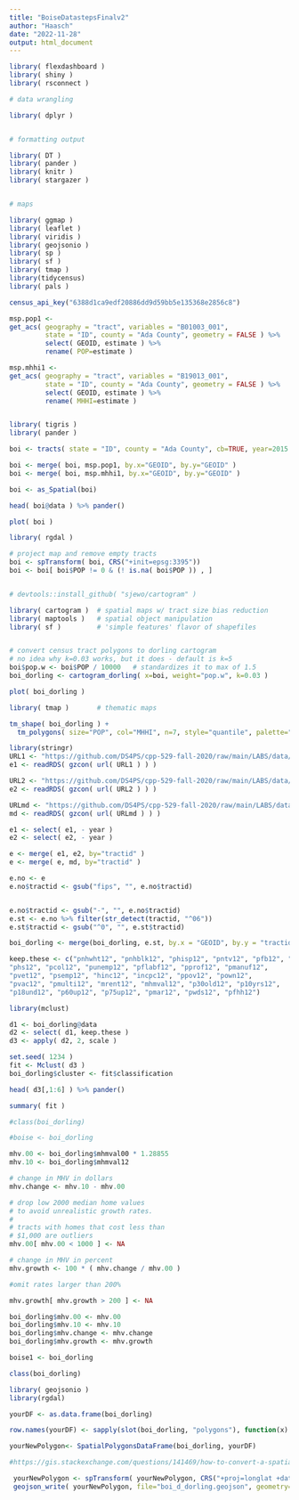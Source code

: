 ```yaml
---
title: "BoiseDatastepsFinalv2"
author: "Haasch"
date: "2022-11-28"
output: html_document
---
```


```r
library( flexdashboard )
library( shiny )
library( rsconnect )

# data wrangling 

library( dplyr )


# formatting output

library( DT )
library( pander )
library( knitr )
library( stargazer )


# maps

library( ggmap )
library( leaflet )
library( viridis )
library( geojsonio )
library( sp )
library( sf )
library( tmap )
library(tidycensus)
library( pals )

census_api_key("6388d1ca9edf20886dd9d59bb5e135368e2856c8")
```

```r
msp.pop1 <-
get_acs( geography = "tract", variables = "B01003_001",
         state = "ID", county = "Ada County", geometry = FALSE ) %>% 
         select( GEOID, estimate ) %>%
         rename( POP=estimate )

msp.mhhi1 <-
get_acs( geography = "tract", variables = "B19013_001",
         state = "ID", county = "Ada County", geometry = FALSE ) %>% 
         select( GEOID, estimate ) %>%
         rename( MHHI=estimate )


library( tigris )
library( pander )

boi <- tracts( state = "ID", county = "Ada County", cb=TRUE, year=2015 )
```

```r

boi <- merge( boi, msp.pop1, by.x="GEOID", by.y="GEOID" )
boi <- merge( boi, msp.mhhi1, by.x="GEOID", by.y="GEOID" )

boi <- as_Spatial(boi)

head( boi@data ) %>% pander()
```

```r
plot( boi )
```

```r
library( rgdal )

# project map and remove empty tracts
boi <- spTransform( boi, CRS("+init=epsg:3395"))
boi <- boi[ boi$POP != 0 & (! is.na( boi$POP )) , ]


# devtools::install_github( "sjewo/cartogram" )

library( cartogram )  # spatial maps w/ tract size bias reduction
library( maptools )   # spatial object manipulation 
library( sf )         # 'simple features' flavor of shapefiles


# convert census tract polygons to dorling cartogram
# no idea why k=0.03 works, but it does - default is k=5
boi$pop.w <- boi$POP / 10000   # standardizes it to max of 1.5
boi_dorling <- cartogram_dorling( x=boi, weight="pop.w", k=0.03 )

plot( boi_dorling )

```
```r
library( tmap )       # thematic maps

tm_shape( boi_dorling ) + 
  tm_polygons( size="POP", col="MHHI", n=7, style="quantile", palette="Spectral" ) 
```

```r
library(stringr)
URL1 <- "https://github.com/DS4PS/cpp-529-fall-2020/raw/main/LABS/data/rodeo/LTDB-2000.rds"
e1 <- readRDS( gzcon( url( URL1 ) ) )

URL2 <- "https://github.com/DS4PS/cpp-529-fall-2020/raw/main/LABS/data/rodeo/LTDB-2010.rds"
e2 <- readRDS( gzcon( url( URL2 ) ) )

URLmd <- "https://github.com/DS4PS/cpp-529-fall-2020/raw/main/LABS/data/rodeo/LTDB-META-DATA.rds"
md <- readRDS( gzcon( url( URLmd ) ) )

e1 <- select( e1, - year )
e2 <- select( e2, - year )

e <- merge( e1, e2, by="tractid" )
e <- merge( e, md, by="tractid" )

e.no <- e
e.no$tractid <- gsub("fips", "", e.no$tractid)


e.no$tractid <- gsub("-", "", e.no$tractid)
e.st <- e.no %>% filter(str_detect(tractid, "^06"))
e.st$tractid <- gsub("^0", "", e.st$tractid)

boi_dorling <- merge(boi_dorling, e.st, by.x = "GEOID", by.y = "tractid", all.x = T)
```

```r
keep.these <- c("pnhwht12", "pnhblk12", "phisp12", "pntv12", "pfb12", "polang12", 
"phs12", "pcol12", "punemp12", "pflabf12", "pprof12", "pmanuf12", 
"pvet12", "psemp12", "hinc12", "incpc12", "ppov12", "pown12", 
"pvac12", "pmulti12", "mrent12", "mhmval12", "p30old12", "p10yrs12", 
"p18und12", "p60up12", "p75up12", "pmar12", "pwds12", "pfhh12")

library(mclust)

d1 <- boi_dorling@data
d2 <- select( d1, keep.these )
d3 <- apply( d2, 2, scale )

set.seed( 1234 )
fit <- Mclust( d3 )
boi_dorling$cluster <- fit$classification

head( d3[,1:6] ) %>% pander()

summary( fit )

#class(boi_dorling)
```

```r
#boise <- boi_dorling

mhv.00 <- boi_dorling$mhmval00 * 1.28855  
mhv.10 <- boi_dorling$mhmval12

# change in MHV in dollars
mhv.change <- mhv.10 - mhv.00

# drop low 2000 median home values
# to avoid unrealistic growth rates.
#
# tracts with homes that cost less than
# $1,000 are outliers
mhv.00[ mhv.00 < 1000 ] <- NA

# change in MHV in percent
mhv.growth <- 100 * ( mhv.change / mhv.00 )

#omit rates larger than 200%

mhv.growth[ mhv.growth > 200 ] <- NA
```

```r
boi_dorling$mhv.00 <- mhv.00
boi_dorling$mhv.10 <- mhv.10
boi_dorling$mhv.change <- mhv.change
boi_dorling$mhv.growth <- mhv.growth 

boise1 <- boi_dorling

class(boi_dorling)
```

```r
library( geojsonio )
library(rgdal)

yourDF <- as.data.frame(boi_dorling)

row.names(yourDF) <- sapply(slot(boi_dorling, "polygons"), function(x) slot(x, "ID"))

yourNewPolygon<- SpatialPolygonsDataFrame(boi_dorling, yourDF)

#https://gis.stackexchange.com/questions/141469/how-to-convert-a-spatialpolygon-to-a-spatialpolygonsdataframe-and-add-a-column-t

 yourNewPolygon <- spTransform( yourNewPolygon, CRS("+proj=longlat +datum=WGS84") )
 geojson_write( yourNewPolygon, file="boi_d_dorling.geojson", geometry="polygon" )
```